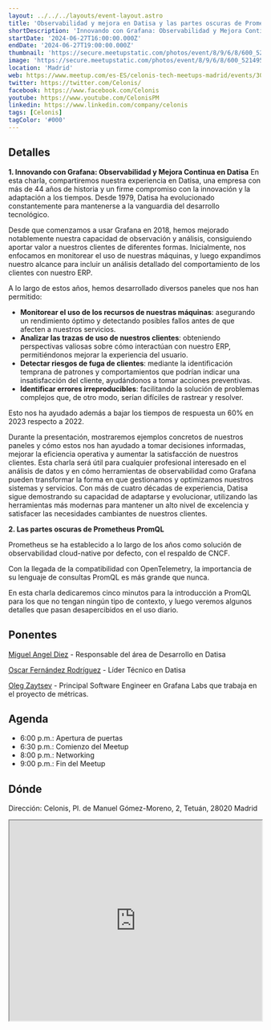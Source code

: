 ```yaml
---
layout: ../../../layouts/event-layout.astro
title: 'Observabilidad y mejora en Datisa y las partes oscuras de Prometheus PromQL'
shortDescription: 'Innovando con Grafana: Observabilidad y Mejora Continua en Datisa y Las partes oscuras de Prometheus PromQL'
startDate: '2024-06-27T16:00:00.000Z'
endDate: '2024-06-27T19:00:00.000Z'
thumbnail: 'https://secure.meetupstatic.com/photos/event/8/9/6/8/600_521495176.webp?w=750'
image: 'https://secure.meetupstatic.com/photos/event/8/9/6/8/600_521495176.webp?w=750'
location: 'Madrid'
web: https://www.meetup.com/es-ES/celonis-tech-meetups-madrid/events/301415812
twitter: https://twitter.com/Celonis/
facebook: https://www.facebook.com/Celonis
youtube: https://www.youtube.com/CelonisPM
linkedin: https://www.linkedin.com/company/celonis
tags: [Celonis]
tagColor: '#000'
---
```


## Detalles

**1. Innovando con Grafana: Observabilidad y Mejora Continua en Datisa**
En esta charla, compartiremos nuestra experiencia en Datisa, una empresa con más de 44 años de historia y un firme compromiso con la innovación y la adaptación a los tiempos. Desde 1979, Datisa ha evolucionado constantemente para mantenerse a la vanguardia del desarrollo tecnológico.

Desde que comenzamos a usar Grafana en 2018, hemos mejorado notablemente nuestra capacidad de observación y análisis, consiguiendo aportar valor a nuestros clientes de diferentes formas. Inicialmente, nos enfocamos en monitorear el uso de nuestras máquinas, y luego expandimos nuestro alcance para incluir un análisis detallado del comportamiento de los clientes con nuestro ERP.

A lo largo de estos años, hemos desarrollado diversos paneles que nos han permitido:

- **Monitorear el uso de los recursos de nuestras máquinas**: asegurando un rendimiento óptimo y detectando posibles fallos antes de que afecten a nuestros servicios.
- **Analizar las trazas de uso de nuestros clientes**: obteniendo perspectivas valiosas sobre cómo interactúan con nuestro ERP, permitiéndonos mejorar la experiencia del usuario.
- **Detectar riesgos de fuga de clientes**: mediante la identificación temprana de patrones y comportamientos que podrían indicar una insatisfacción del cliente, ayudándonos a tomar acciones preventivas.
- **Identificar errores irreproducibles**: facilitando la solución de problemas complejos que, de otro modo, serían difíciles de rastrear y resolver.

Esto nos ha ayudado además a bajar los tiempos de respuesta un 60% en 2023 respecto a 2022.

Durante la presentación, mostraremos ejemplos concretos de nuestros paneles y cómo estos nos han ayudado a tomar decisiones informadas, mejorar la eficiencia operativa y aumentar la satisfacción de nuestros clientes. Esta charla será útil para cualquier profesional interesado en el análisis de datos y en cómo herramientas de observabilidad como Grafana pueden transformar la forma en que gestionamos y optimizamos nuestros sistemas y servicios.
Con más de cuatro décadas de experiencia, Datisa sigue demostrando su capacidad de adaptarse y evolucionar, utilizando las herramientas más modernas para mantener un alto nivel de excelencia y satisfacer las necesidades cambiantes de nuestros clientes.

**2. Las partes oscuras de Prometheus PromQL**

Prometheus se ha establecido a lo largo de los años como solución de observabilidad cloud-native por defecto, con el respaldo de CNCF.

Con la llegada de la compatibilidad con OpenTelemetry, la importancia de su lenguaje de consultas PromQL es más grande que nunca.

En esta charla dedicaremos cinco minutos para la introducción a PromQL para los que no tengan ningún tipo de contexto, y luego veremos algunos detalles que pasan desapercibidos en el uso diario.

## Ponentes

[Miguel Angel Diez](https://www.linkedin.com/in/miguel-%C3%A1ngel-diez-bielsa-7316b012a/) - Responsable del área de Desarrollo en Datisa

[Oscar Fernández Rodríguez](https://www.linkedin.com/in/%C3%B3scar-fern%C3%A1ndez-rodr%C3%ADguez-6a7a26161/) - Líder Técnico en Datisa

[Oleg Zaytsev](https://www.linkedin.com/in/oleg-zaytsev-2904105b/) - Principal Software Engineer en Grafana Labs que trabaja en el proyecto de métricas.

## Agenda

- 6:00 p.m.: Apertura de puertas
- 6:30 p.m.: Comienzo del Meetup
- 8:00 p.m.: Networking
- 9:00 p.m.: Fin del Meetup

## Dónde

Dirección: Celonis, Pl. de Manuel Gómez-Moreno, 2, Tetuán, 28020 Madrid

<iframe
  style="width: 100%; height: 400px;"
  height="400"
  allowfullscreen=""
  loading="lazy"
  referrerpolicy="no-referrer-when-downgrade"
  src="https://www.google.com/maps/embed?pb=!1m18!1m12!1m3!1d3036.218251757879!2d-3.6963903870971553!3d40.44830615359588!2m3!1f0!2f0!3f0!3m2!1i1024!2i768!4f13.1!3m3!1m2!1s0xd4229765f97a3f7%3A0xeb04f5a48e9a6815!2sCelonis%20SL!5e0!3m2!1ses!2ses!4v1717408122310!5m2!1ses!2ses"
  aria-label="Celonis, Pl. de Manuel Gómez-Moreno, 2, Tetuán, 28020 Madrid"
></iframe>
